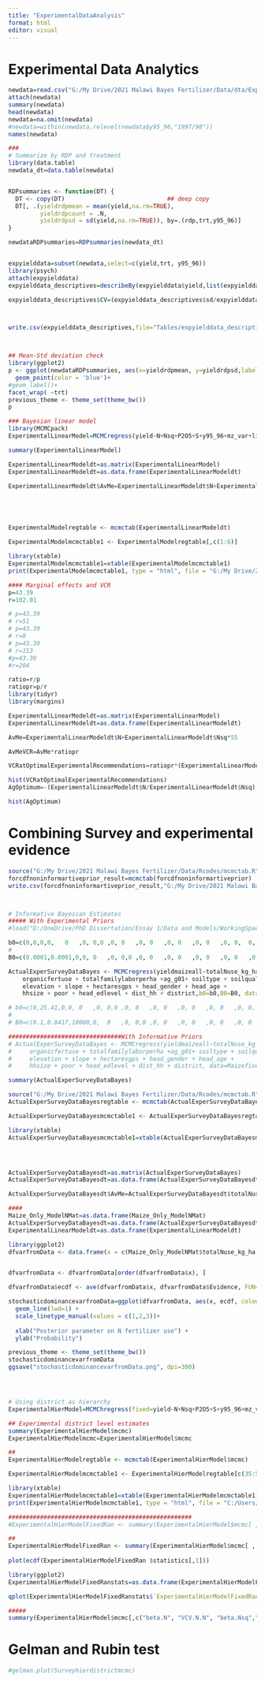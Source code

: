 ```yaml
---
title: "ExperimentalDataAnalysis"
format: html
editor: visual
---
```


# Experimental Data Analytics

```r

newdata=read.csv("G:/My Drive/2021 Malawi Bayes Fertilizer/Data/dta/ExperimentalData/Rawdata.csv",header=TRUE,sep=",")
attach(newdata)
summary(newdata)
head(newdata)
newdata=na.omit(newdata)
#newdata=within(newdata,relevel(newdata$y95_96,"1997/98"))
names(newdata)

###
# Summarize by RDP and treatment
library(data.table)
newdata_dt=data.table(newdata)


RDPsummaries <- function(DT) {
  DT <- copy(DT)                             ## deep copy
  DT[, .(yieldrdpmean = mean(yield,na.rm=TRUE),
         yieldrdpcount = .N,
         yieldrdpsd = sd(yield,na.rm=TRUE)), by=.(rdp,trt,y95_96)]
}

newdataRDPsummaries=RDPsummaries(newdata_dt)


expyielddata=subset(newdata,select=c(yield,trt, y95_96))
library(psych)
attach(expyielddata)
expyielddata_descriptives=describeBy(expyielddata$yield,list(expyielddata$trt,expyielddata$y95_96),mat=TRUE,digits=2)

expyielddata_descriptives$CV=(expyielddata_descriptives$sd/expyielddata_descriptives$mean)*100



write.csv(expyielddata_descriptives,file="Tables/expyielddata_descriptives.csv")



## Mean-Std deviation check
library(ggplot2)
p <- ggplot(newdataRDPsummaries, aes(x=yieldrdpmean, y=yieldrdpsd,label =rdp))+
  geom_point(color = 'blue')+
#geom_label()+
facet_wrap( ~trt)  
previous_theme <- theme_set(theme_bw())
p

### Bayesian linear model
library(MCMCpack)
ExperimentalLinearModel=MCMCregress(yield~N+Nsq+P2O5+S+y95_96+mz_var+lite_txt+rdp,data=newdata)

summary(ExperimentalLinearModel)

ExperimentalLinearModeldt=as.matrix(ExperimentalLinearModel)
ExperimentalLinearModeldt=as.data.frame(ExperimentalLinearModeldt)

ExperimentalLinearModeldt$AvMe=ExperimentalLinearModeldt$N+ExperimentalLinearModeldt$Nsq*55





ExperimentalModelregtable <- mcmctab(ExperimentalLinearModeldt)

ExperimentalModelmcmctable1 <- ExperimentalModelregtable[,c(1:6)]

library(xtable)
ExperimentalModelmcmctable1=xtable(ExperimentalModelmcmctable1)
print(ExperimentalModelmcmctable1, type = "html", file = "G:/My Drive/2021 Malawi Bayes Fertilizer/Data/Tables/ExperimentalModeltable1.doc")

#### Marginal effects and VCR
p=43.39
r=102.01

# p=43.39
# r=51
# p=43.39
# r=0
# p=43.39
# r=153
#p=43.39
#r=204

ratio=r/p
ratiopr=p/r
library(tidyr)
library(margins)

ExperimentalLinearModeldt=as.matrix(ExperimentalLinearModel)
ExperimentalLinearModeldt=as.data.frame(ExperimentalLinearModeldt)

AvMe=ExperimentalLinearModeldt$N+ExperimentalLinearModeldt$Nsq*55

AvMeVCR=AvMe*ratiopr

VCRatOptimalExperimentalRecommendations=ratiopr*(ExperimentalLinearModeldt$N+ExperimentalLinearModeldt$Nsq*xsoln)

hist(VCRatOptimalExperimentalRecommendations)
AgOptimum=-(ExperimentalLinearModeldt$N/ExperimentalLinearModeldt$Nsq)

hist(AgOptimum)
```

# Combining Survey and experimental evidence

```r
source("G:/My Drive/2021 Malawi Bayes Fertilizer/Data/Rcodes/mcmctab.R")
forcdfnoninformartiveprior_result=mcmctab(forcdfnoninformartiveprior)
write.csv(forcdfnoninformartiveprior_result,"G:/My Drive/2021 Malawi Bayes Fertilizer/Data/Tables/forcdfnoninformartiveprior_result.csv")



# Informative Bayesian Estimates
##### With Experimental Priors
#load("D:/OneDrive/PhD Dissertation/Essay 1/Data and Models/WorkingSpace17thMarch.RData")

b0=c(0,0,0,0,	0	,0,	0,0	,0,	0	,0,	0	,0,	0	,0,	0	,0,	0,	0,	0,	0,	0,	0,	0,	0,	0,	0,	0,	0,	0,	0,	0,	0,	0,	0,	0,	0,	0,	0,	0,	0,	0,	0,	0,	0,	0,	0,	0,	0,	0,	0,	0,	0)
# 
B0=c(0.0001,0.0001,0,0,	0	,0,	0,0	,0,	0	,0,	0	,0,	0	,0,	0	,0,	0,	0,	0,	0,	0,	0,	0,	0,	0,	0,	0,	0,	0,	0,	0,	0,	0,	0,	0,	0,	0,	0,	0,	0,	0,	0,	0,	0,	0,	0,	0,	0,	0,	0,	0,	0 )

ActualExperSurveyDataBayes <- MCMCregress(yieldmaizeall~totalNuse_kg_ha + totalNuse_kg_hasq +
    organicfertuse + totalfamilylaborperha +ag_g01+ soiltype + soilquality + rainfall + 
    elevation + slope + hectaresgps + head_gender + head_age + 
    hhsize + poor + head_edlevel + dist_hh + district,b0=b0,B0=B0, data=Maizefivelegumesdatanfinalwithsystem,verbose=TRUE)

# b0=c(0,25.41,0,0,	0	,0,	0,0	,0,	0	,0,	0	,0,	0	,0,	0	,0,	0,	0,	0,	0,	0,	0,	0,	0,	0,	0,	0,	0,	0,	0,	0,	0,	0,	0,	0,	0,	0,	0,	0,	0,	0,	0,	0,	0,	0,	0,	0,	0,	0,	0,	0,	0)
# 
# B0=c(0.1,0.8417,10000,0,	0	,0,	0,0	,0,	0	,0,	0	,0,	0	,0,	0	,0,	0,	0,	0,	0,	0,	0,	0,	0,	0,	0,	0,	0,	0,	0,	0,	0,	0,	0,	0,	0,	0,	0,	0,	0,	0,	0,	0,	0,	0,	0,	0,	0,	0,	0,	0,	0 )

################################With Informative Priors
# ActualExperSurveyDataBayes <- MCMCregress(yieldmaizeall~totalNuse_kg_ha + totalNuse_kg_hasq +
#     organicfertuse + totalfamilylaborperha +ag_g01+ soiltype + soilquality + rainfall + 
#     elevation + slope + hectaresgps + head_gender + head_age + 
#     hhsize + poor + head_edlevel + dist_hh + district, data=Maizefivelegumesdatanfinalwithsystem,  marginal.likelihood="Chib95",b0=b0,B0=B0,verbose=TRUE)

summary(ActualExperSurveyDataBayes)

source("G:/My Drive/2021 Malawi Bayes Fertilizer/Data/Rcodes/mcmctab.R")
ActualExperSurveyDataBayesregtable <- mcmctab(ActualExperSurveyDataBayes)

ActualExperSurveyDataBayesmcmctable1 <- ActualExperSurveyDataBayesregtable[,c(1:6)]

library(xtable)
ActualExperSurveyDataBayesmcmctable1=xtable(ActualExperSurveyDataBayesmcmctable1)




ActualExperSurveyDataBayesdt=as.matrix(ActualExperSurveyDataBayes)
ActualExperSurveyDataBayesdt=as.data.frame(ActualExperSurveyDataBayesdt)

ActualExperSurveyDataBayesdt$AvMe=ActualExperSurveyDataBayesdt$totalNuse_kg_ha+ActualExperSurveyDataBayesdt$totalNuse_kg_hasq*55

####
Maize_Only_ModelNMat=as.data.frame(Maize_Only_ModelNMat)
ActualExperSurveyDataBayesdt=as.data.frame(ActualExperSurveyDataBayesdt)
ExperimentalLinearModeldt=as.data.frame(ExperimentalLinearModeldt)

library(ggplot2)
dfvarfromData <- data.frame(x = c(Maize_Only_ModelNMat$totalNuse_kg_ha,ActualExperSurveyDataBayesdt$totalNuse_kg_ha,ExperimentalLinearModeldt$N),Evidence = factor(rep(c("1.Survey","2.Bayes","3.Experiment"), c(10000,10000,10000))))


dfvarfromData <- dfvarfromData[order(dfvarfromData$x), ]

dfvarfromData$ecdf <- ave(dfvarfromData$x, dfvarfromData$Evidence, FUN=function(x) seq_along(x)/length(x))

stochasticdominancevarfromData=ggplot(dfvarfromData, aes(x, ecdf, colour = Evidence,linetype=Evidence)) + 
  geom_line(lwd=1) + 
  scale_linetype_manual(values = c(1,2,3))+
  
  xlab("Posterior parameter on N fertilizer use") +
  ylab("Probability") 

previous_theme <- theme_set(theme_bw())
stochasticdominancevarfromData
ggsave("stochasticdominancevarfromData.png", dpi=300)




# Using district as hierarchy
ExperimentalHierModel=MCMChregress(fixed=yield~N+Nsq+P2O5+S+y95_96+mz_var+lite_txt,random=~N+Nsq+P2O5+S+y95_96+mz_var+lite_txt,data=newdata, verbose=1,group = "District",R=diag(9),r=9,nu=0.001,delta=0.001)

## Experimental district level estimates
summary(ExperimentalHierModel$mcmc)
ExperimentalHierModelmcmc=ExperimentalHierModel$mcmc

##
ExperimentalHierModelregtable <- mcmctab(ExperimentalHierModel$mcmc)

ExperimentalHierModelmcmctable1 <- ExperimentalHierModelregtable[c(35:59),]

library(xtable)
ExperimentalHierModelmcmctable1=xtable(ExperimentalHierModelmcmctable1)
print(ExperimentalHierModelmcmctable1, type = "html", file = "C:/Users/mkond/OneDrive/PhD Dissertation/Essay 1/Data and Models/ExperimentalHierModeltable1.doc")

####################################################
#ExperimentalHierModelFixedRan <- summary(ExperimentalHierModel$mcmc[ , grepl("b.N.", colnames(ExperimentalHierModel$mcmc))] + ExperimentalHierModel$mcmc[ , "beta.N"])

##
ExperimentalHierModelFixedRan <- summary(ExperimentalHierModel$mcmc[ , grepl("b.N", colnames(ExperimentalHierModel$mcmc))])
                                         
plot(ecdf(ExperimentalHierModelFixedRan $statistics[,1]))

library(ggplot2)
ExperimentalHierModelFixedRanstats=as.data.frame(ExperimentalHierModelFixedRan$statistics[,1])

qplot(ExperimentalHierModelFixedRanstats$`ExperimentalHierModelFixedRan$statistics[, 1]`, data =ExperimentalHierModelFixedRanstats, geom = "density")

#####
summary(ExperimentalHierModel$mcmc[,c("beta.N", "VCV.N.N", "beta.Nsq","VCV.Nsq.Nsq")])
```

# Gelman and Rubin test

```r
#gelman.plot(Surveyhierdistrictmcmc)
```
